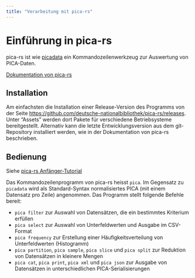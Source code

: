 ```yaml
---
title: "Verarbeitung mit pica-rs"
---
```


# Einführung in pica-rs

pica-rs ist wie [picadata](picadata.qmd) ein Kommandozeilenwerkzeug zur Auswertung von PICA-Daten.

::: {.callout-note appearance="simple"}
[Dokumentation von pica-rs](https://github.com/deutsche-nationalbibliothek/pica-rs#readme)
:::

## Installation

Am einfachsten die Installation einer Release-Version des Programms von der Seite <https://github.com/deutsche-nationalbibliothek/pica-rs/releases>. Unter "Assets" werden dort Pakete für verschiedene Betriebsysteme bereitgestellt. Alternativ kann die letzte Entwicklungsversion aus dem git-Repository installiert werden, wie in der Dokumentation von pica-rs beschrieben.

## Bedienung

::: {.callout-note appearance="simple"}
Siehe [pica-rs Anfänger-Tutorial](https://deutsche-nationalbibliothek.github.io/pica-rs/book/beginner-tutorial.html)
:::

Das Kommandozeilenprogramm von pica-rs heisst `pica`. Im Gegensatz zu `picadata` wird als Standard-Syntax normalisiertes PICA (mit einem Datensatz pro Zeile) angenommen. Das Programm stellt folgende Befehle bereit:

* `pica filter` zur Auswahl von Datensätzen, die ein bestimmtes Kriterium erfüllen
* `pica select` zur Auswahl von Unterfeldwerten und Ausgabe im CSV-Format
* `pica frequency` zur Erstellung einer Häufigkeitsverteilung von Unterfeldwerten (Histogramm)
* `pica partition`, `pica sample`, `pica slice` und `pica split` zur Reduktion von Datensätzen in kleinere Mengen
* `pica cat`, `pica print`, `pica xml` und `pica json` zur Ausgabe von Datensätzen in unterschiedlichen PICA-Serialisierungen


